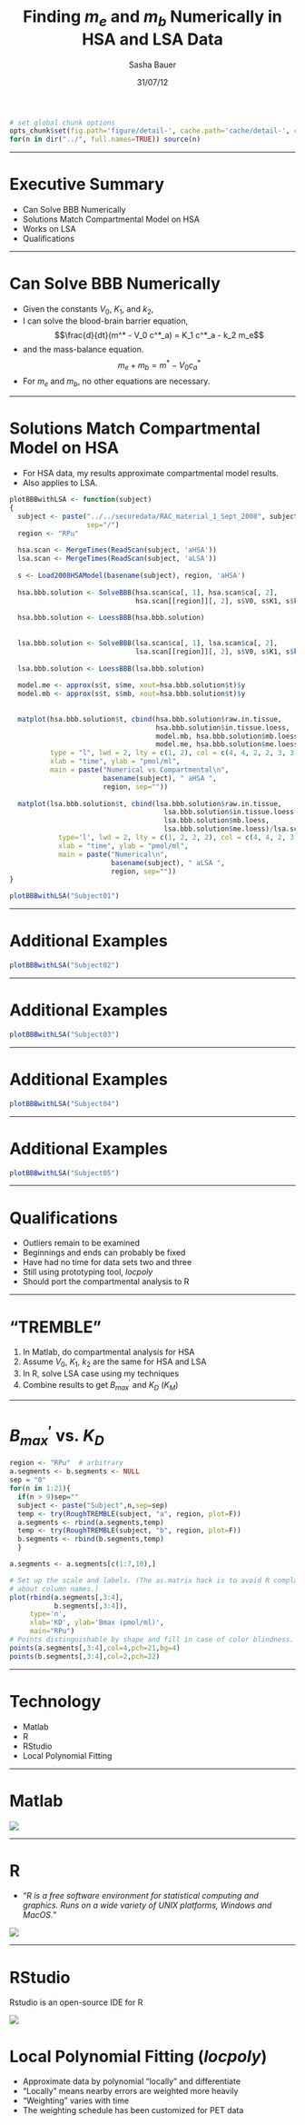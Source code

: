 % Finding $m_e$ and $m_b$ Numerically in HSA and LSA Data
% Sasha Bauer
% 31/07/12

```r
# set global chunk options
opts_chunk$set(fig.path='figure/detail-', cache.path='cache/detail-', cache=F)
for(n in dir("../", full.names=TRUE)) source(n)
```

---

# Executive Summary
- Can Solve BBB Numerically
- Solutions Match Compartmental Model on HSA
- Works on LSA
- Qualifications

---

# Can Solve BBB Numerically
- Given the constants $V_0$, $K_1$, and $k_2$, 
- I can solve the blood-brain barrier equation,
$$\frac{d}{dt}(m^* - V_0 c^*_a) = K_1 c^*_a - k_2 m_e$$
- and the mass-balance equation.
$$m_e + m_b = m^* - V_0 c^*_a$$
- For $m_e$ and $m_b$, no other equations are necessary.

---

# Solutions Match Compartmental Model on HSA
- For HSA data, my results approximate compartmental model results.
- Also applies to LSA.

```r
plotBBBwithLSA <- function(subject)
{
  subject <- paste("../../securedata/RAC_material_1_Sept_2008", subject,
                   sep="/")
  region <- "RPu"
  
  hsa.scan <- MergeTimes(ReadScan(subject, 'aHSA'))
  lsa.scan <- MergeTimes(ReadScan(subject, 'aLSA'))
  
  s <- Load2008HSAModel(basename(subject), region, 'aHSA')
  
  hsa.bbb.solution <- SolveBBB(hsa.scan$ca[, 1], hsa.scan$ca[, 2],
                               hsa.scan[[region]][, 2], s$V0, s$K1, s$k2)
  
  hsa.bbb.solution <- LoessBBB(hsa.bbb.solution)
  
  
  lsa.bbb.solution <- SolveBBB(lsa.scan$ca[, 1], lsa.scan$ca[, 2],
                               lsa.scan[[region]][, 2], s$V0, s$K1, s$k2)
  
  lsa.bbb.solution <- LoessBBB(lsa.bbb.solution)
  
  model.me <- approx(s$t, s$me, xout=hsa.bbb.solution$t)$y
  model.mb <- approx(s$t, s$mb, xout=hsa.bbb.solution$t)$y
  
  
  matplot(hsa.bbb.solution$t, cbind(hsa.bbb.solution$raw.in.tissue,
                                    hsa.bbb.solution$in.tissue.loess,
                                    model.mb, hsa.bbb.solution$mb.loess,
                                    model.me, hsa.bbb.solution$me.loess)/s$SA,
          type = "l", lwd = 2, lty = c(1, 2), col = c(4, 4, 2, 2, 3, 3),
          xlab = "time", ylab = "pmol/ml",
          main = paste("Numerical vs Compartmental\n",
                       basename(subject), " aHSA ",
                       region, sep=""))
  
  matplot(lsa.bbb.solution$t, cbind(lsa.bbb.solution$raw.in.tissue,
                                      lsa.bbb.solution$in.tissue.loess,
                                      lsa.bbb.solution$mb.loess,
                                      lsa.bbb.solution$me.loess)/lsa.scan$SA,
            type='l', lwd = 2, lty = c(1, 2, 2, 2), col = c(4, 4, 2, 3),
            xlab = "time", ylab = "pmol/ml",
            main = paste("Numerical\n",
                         basename(subject), " aLSA ",
                         region, sep=""))
}
```

<div class="incremental">
```r
plotBBBwithLSA("Subject01")
```
</div>

---

# Additional Examples

```r
plotBBBwithLSA("Subject02")
```

---

# Additional Examples

```r
plotBBBwithLSA("Subject03")
```

---

# Additional Examples

```r
plotBBBwithLSA("Subject04")
```

---

# Additional Examples

```r
plotBBBwithLSA("Subject05")
```

---

# Qualifications
- Outliers remain to be examined
- Beginnings and ends can probably be fixed
- Have had no time for data sets two and three
- Still using prototyping tool, *locpoly*
- Should port the compartmental analysis to R

---

# "TREMBLE"
1. In Matlab, do compartmental analysis for HSA
2. Assume $V_0$, $K_1$, $k_2$ are the same for HSA and LSA
3. In R, solve LSA case using my techniques
4. Combine results to get $B^\prime _{max}$ and $K_D$ ($K_M$)

--- 

# $B^\prime_{max}$ vs. $K_D$

```r
region <- "RPu"  # arbitrary
a.segments <- b.segments <- NULL
sep = "0"
for(n in 1:21){
  if(n > 9)sep=""
  subject <- paste("Subject",n,sep=sep)
  temp <- try(RoughTREMBLE(subject, "a", region, plot=F))
  a.segments <- rbind(a.segments,temp)
  temp <- try(RoughTREMBLE(subject, "b", region, plot=F))
  b.segments <- rbind(b.segments,temp)
  }

a.segments <- a.segments[c(1:7,10),]

# Set up the scale and labels. (The as.matrix hack is to avoid R complaints
# about column names.)
plot(rbind(a.segments[,3:4],
           b.segments[,3:4]),
     type='n',
     xlab='KD', ylab='Bmax (pmol/ml)', 
     main="RPu")
# Points distinguishable by shape and fill in case of color blindness.
points(a.segments[,3:4],col=4,pch=21,bg=4)
points(b.segments[,3:4],col=2,pch=22)
```

---

# Technology
- Matlab
- R
- RStudio
- Local Polynomial Fitting

---

# Matlab

![](figure/Matlab_screenshot.png)

---

# R
- "*R is a free software environment for statistical computing and graphics.
Runs on a wide variety of UNIX platforms, Windows and MacOS.*"

<div class="incremental">
![](figure/R_screenshot.png)
</div>

---

# RStudio
Rstudio is an open-source IDE for R

![](figure/RStudio_screenshot.png)

# Local Polynomial Fitting (*locpoly*)
- Approximate data by polynomial "locally" and differentiate
- "Locally" means nearby errors are weighted more heavily
- "Weighting" varies with time
- The weighting schedule has been customized for PET data
